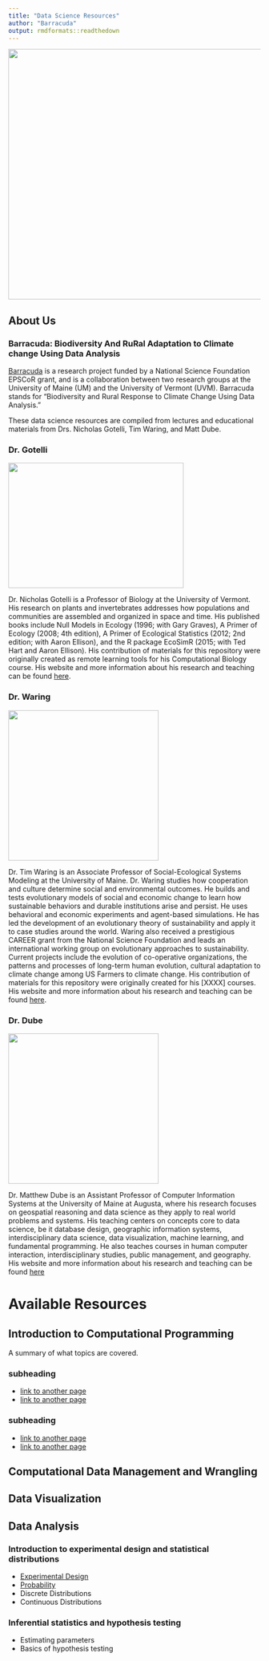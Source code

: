 ```yaml
---
title: "Data Science Resources"
author: "Barracuda"
output: rmdformats::readthedown
---
```


<img src="Pictures/barracuda_logo.jpeg" width="600" height="500" />


## About Us

### Barracuda: Biodiversity And RuRal Adaptation to Climate change Using Data Analysis 

[Barracuda](https://biobarracuda.org/) is a research project funded by a National Science Foundation EPSCoR grant, and is a collaboration between two research groups at the University of Maine (UM) and the University of Vermont (UVM). Barracuda stands for “Biodiversity and Rural Response to Climate Change Using Data Analysis.”

These data science resources are compiled from lectures and educational materials from Drs. Nicholas Gotelli, Tim Waring, and Matt Dube.

### Dr. Gotelli 

<img src="Pictures/GotelliField.jpg" width="350" height="250" />

Dr. Nicholas Gotelli is a Professor of Biology at the University of Vermont. His research on plants and invertebrates addresses how populations and communities are assembled and organized in space and time. His published books include Null Models in Ecology (1996; with Gary Graves), A Primer of Ecology (2008; 4th edition), A Primer of Ecological Statistics (2012; 2nd edition; with Aaron Ellison), and the R package EcoSimR (2015; with Ted Hart and Aaron Ellison). His contribution of materials for this repository were originally created as remote learning tools for his Computational Biology course. His website and more information about his research and teaching can be found [here](https://www.uvm.edu/~ngotelli/homepageback.html).

### Dr. Waring

<img src="Pictures/tw-profile-2022-sq-med.jpeg" width="300" height="300" />

Dr. Tim Waring is an Associate Professor of Social-Ecological Systems Modeling at the University of Maine. Dr. Waring studies how cooperation and culture determine social and environmental outcomes. He builds and tests evolutionary models of social and economic change to learn how sustainable behaviors and durable institutions arise and persist. He uses behavioral and economic experiments and agent-based simulations. He has led the development of an evolutionary theory of sustainability and apply it to case studies around the world. Waring also received a prestigious CAREER grant from the National Science Foundation and leads an international working group on evolutionary approaches to sustainability. Current projects include the evolution of co-operative organizations, the patterns and processes of long-term human evolution, cultural adaptation to climate change among US Farmers to climate change. His contribution of materials for this repository were originally created for his [XXXX] courses. His website and more information about his research and teaching can be found [here](https://timwaring.info/).

### Dr. Dube

<img src="Pictures/Dube-Matthew-Dube.jpg" width="300" height="300" />

Dr. Matthew Dube is an Assistant Professor of Computer Information Systems at the University of Maine at Augusta, where his research focuses on geospatial reasoning and data science as they apply to real world problems and systems. His teaching centers on concepts core to data science, be it database design, geographic information systems, interdisciplinary data science, data visualization, machine learning, and fundamental programming.  He also teaches courses in human computer interaction, interdisciplinary studies, public management, and geography. His website and more information about his research and teaching can be found [here](https://www.uma.edu/directory/staff/matthew-p-dube/)

# Available Resources 

## Introduction to Computational Programming  
A summary of what topics are covered. 

### subheading  

* [link to another page]() 
* [link to another page]() 

### subheading   

* [link to another page]()   
* [link to another page]() 


## Computational Data Management and Wrangling

## Data Visualization

## Data Analysis  

### Introduction to experimental design and statistical distributions

* [Experimental Design](Stats_ExpDesign.html)  
* [Probability](Stats_Probability.html)
* Discrete Distributions  
* Continuous Distributions

### Inferential statistics and hypothesis testing 

* Estimating parameters  
* Basics of hypothesis testing   

